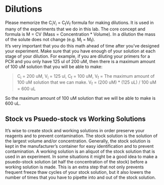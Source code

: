 # Dilutions

  Please memorize the C~i~V~i~ = C~f~V~f~ formula for making dilutions.  It is used in many of the experiments that we do in this lab.  The core concept and formula is M = CV (Mass = Concentration * Volume).  In a dilution the mass of the solute does not change (e.g. M~i~ = M~f~).  
  It's very important that you do this math ahead of time after you've designed your experiment.  Make sure that you have enough of your solution at each stage of your dilution.  For example, if you are diluting your primers for a PCR and you only have 125 ul of 200 uM, then there is a maximum amount of 100 uM solution that you will be able to make:

> C~i~ = 200 uM, V~i~ = 125 ul, C~f~ = 100 uM, V~f~ = The maximum amount of 100 uM solution that we can make.
V~f~ = (200 uM) * (125 uL) / 100 uM = 600 uL

So the maximum amount of 100 uM solution that we will be able to make is 600 uL.
  
## Stock vs Psuedo-stock vs Working Solutions {#reagent_scheme}
 
It's wise to create stock and working solutions in order preserve your reagents and to prevent contamination.  The stock solution is the solution of the largest volume and/or concentration.  Generally, the stock solution is kept in the manufacturer's container for easy identification and to prevent contamination.  A working solution is an aliquot of the stock solution that is used in an experiment.  In some situations it might be a good idea to make a psuedo-stock solution (at half the concentration of the stock) before a working solution is made.  This is an extra step that not only prevents frequent freeze thaw cycles of your stock solution, but it also lowers the number of times that you have to pipette into and out of the stock solution.

